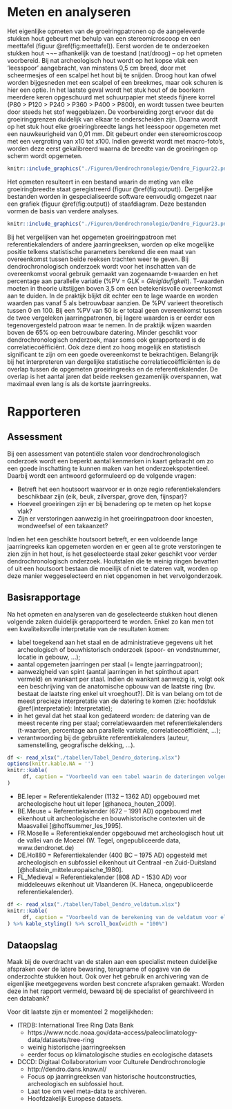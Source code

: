 # Meten en analyseren {#analyseren}

Het eigenlijke opmeten van de groeiringpatronen op de aangeleverde stukken hout gebeurt met behulp van een stereomicroscoop en een meettafel (figuur \@ref(fig:meettafel)). Eerst worden de te onderzoeken stukken hout ¬¬– afhankelijk van de toestand (nat/droog) – op het opmeten voorbereid. Bij nat archeologisch hout wordt op het kopse vlak een ‘leesspoor’ aangebracht, van minstens 0,5 cm breed, door met scheermesjes of een scalpel het hout bij te snijden. Droog hout kan ofwel worden bijgesneden met een scalpel of een breekmes, maar ook schuren is hier een optie. In het laatste geval wordt het stuk hout of de boorkern meerdere keren opgeschuurd met schuurpapier met steeds fijnere korrel (P80 > P120 > P240 > P360 > P400 > P800), en wordt tussen twee beurten door steeds het stof weggeblazen. De voorbereiding zorgt ervoor dat de groeiringgrenzen duidelijk van elkaar te onderscheiden zijn. Daarna wordt op het stuk hout elke groeiringbreedte langs het leesspoor opgemeten met een nauwkeurigheid van 0,01 mm. Dit gebeurt onder een stereomicroscoop met een vergroting van x10 tot x100. Indien gewerkt wordt met macro-foto’s, worden deze eerst gekalibreerd waarna de breedte van de groeiringen op scherm wordt opgemeten. 

```r

knitr::include_graphics("./Figuren/Dendrochronologie/Dendro_Figuur22.png")

```

Het opmeten resulteert in een bestand waarin de meting van elke groeiringbreedte staat geregistreerd (figuur \@ref(fig:output)). Dergelijke bestanden worden in gespecialiseerde software eenvoudig omgezet naar een grafiek (figuur \@ref(fig:output)) of staafdiagram. Deze bestanden vormen de basis van verdere analyses.

```r

knitr::include_graphics("./Figuren/Dendrochronologie/Dendro_Figuur23.png")

```

Bij het vergelijken van het opgemeten groeiringpatroon met referentiekalenders of andere jaarringreeksen, worden op elke mogelijke positie telkens statistische parameters berekend die een maat van overeenkomst tussen beide reeksen trachten weer te geven. Bij dendrochronologisch onderzoek wordt voor het inschatten van de overeenkomst vooral gebruik gemaakt van zogenaamde t-waarden en het percentage aan parallelle variatie (%PV = GLK = *Gleigläufigkeit*). T-waarden moeten in theorie uitstijgen boven 3,5 om een betekenisvolle overeenkomst aan te duiden. In de praktijk blijkt dit echter een te lage waarde en worden waarden pas vanaf 5 als betrouwbaar aanzien. De %PV varieert theoretisch tussen 0 en 100. Bij een %PV van 50 is er totaal geen overeenkomst tussen de twee vergeleken jaarringpatronen, bij lagere waarden is er eerder een tegenovergesteld patroon waar te nemen. In de praktijk wijzen waarden boven de 65% op een betrouwbare datering. Minder geschikt voor dendrochronologisch onderzoek, maar soms ook gerapporteerd is de correlatiecoëfficiënt. Ook deze dient zo hoog mogelijk en statistisch significant te zijn om een goede overeenkomst te bekrachtigen. Belangrijk bij het interpreteren van dergelijke statistische correlatiecoëfficiënten is de overlap tussen de opgemeten groeiringreeks en de referentiekalender. De overlap is het aantal jaren dat beide reeksen gezamenlijk overspannen, wat maximaal even lang is als de kortste jaarringreeks.

# Rapporteren {#rapporteren}

## Assessment

Bij een assessment van potentiële stalen voor dendrochronologisch onderzoek wordt een beperkt aantal kenmerken in kaart gebracht om zo een goede inschatting te kunnen maken van het onderzoekspotentieel. Daarbij wordt een antwoord geformuleerd op de volgende vragen:

- Betreft het een houtsoort waarvoor er in onze regio referentiekalenders beschikbaar zijn (eik, beuk, zilverspar, grove den, fijnspar)?
- Hoeveel groeiringen zijn er bij benadering op te meten op het kopse vlak?
- Zijn er verstoringen aanwezig in het groeiringpatroon door knoesten, wondweefsel of een takaanzet?

Indien het een geschikte houtsoort betreft, er een voldoende lange jaarringreeks kan opgemeten worden en er geen al te grote verstoringen te zien zijn in het hout, is het geselecteerde staal zeker geschikt voor verder dendrochronologisch onderzoek. Houtstalen die te weinig ringen bevatten of uit een houtsoort bestaan die moeilijk of niet te dateren valt, worden op deze manier weggeselecteerd en niet opgenomen in het vervolgonderzoek.

## Basisrapportage

Na het opmeten en analyseren van de geselecteerde stukken hout dienen volgende zaken duidelijk gerapporteerd te worden. Enkel zo kan men tot een kwaliteitsvolle interpretatie van de resultaten komen:

- label toegekend aan het staal en de administratieve gegevens uit het archeologisch of bouwhistorisch onderzoek (spoor- en vondstnummer, locatie in gebouw, …);
- aantal opgemeten jaarringen per staal (= lengte jaarringpatroon);
- aanwezigheid van spint (aantal jaarringen in het spinthout apart vermeld) en wankant per staal. Indien de wankant aanwezig is, volgt ook een beschrijving van de anatomische opbouw van de laatste ring (bv. bestaat de laatste ring enkel uit vroeghout?). Dit is van belang om tot de meest precieze interpretatie van de datering te komen (zie: hoofdstuk \@ref(interpretatie): Interpretatie);
- in het geval dat het staal kon gedateerd worden: de datering van de meest recente ring per staal;
correlatiewaarden met referentiekalenders (t-waarden, percentage aan parallelle variatie, correlatiecoëfficiënt, …);
- verantwoording bij de gebruikte referentiekalenders (auteur, samenstelling, geografische dekking, …).

```r

df <- read_xlsx("./tabellen/Tabel_Dendro_datering.xlsx")
options(knitr.kable.NA = '')
knitr::kable(
     df, caption = "Voorbeeld van een tabel waarin de dateringen volgens het dendrochronologisch onderzoek worden gerapporteerd. Voor de gedateerde jaarringreeksen wordt tlkens vermeld met welke referentiekalender er een betrouwbare overeenkomst werd gevonden. Dot wordt hier uitgedrukt door de tBP waarden en het percentage aan parallelle variatie (%PV). Ook de overlap (= aantal jaar) tussen de opgemeten jaarringreeks en de referentiekalender wordt vermeld (OVL)"
) 

```
- BE.Ieper = Referentiekalender (1132 – 1362 AD) opgebouwd met archeologische hout uit Ieper [@haneca_houten_2009].
- BE.Meuse = Referentiekalender (672 – 1991 AD) opgebouwd met eikenhout uit archeologische en bouwhistorische contexten uit de Maasvallei [@hoffsummer_les_1995].
- FR.Moselle = Referentiekalender opgebouwd met archeologisch hout uit de vallei van de Moezel (W. Tegel, ongepubliceerde data, www.dendronet.de)
- DE.Holl80 = Referentiekalender (400 BC – 1975 AD) opgesteld met archeologisch en subfossiel eikenhout uit Centraal -en Zuid-Duitsland [@hollstein_mitteleuropaische_1980].
- FL_Medieval = Referentiekalender (808 AD - 1530 AD) voor middeleeuws eikenhout uit Vlaanderen (K. Haneca, ongepubliceerde referentiekalender).


```r

df <- read_xlsx("./tabellen/Tabel_Dendro_veldatum.xlsx")
knitr::kable(
     df, caption = "Voorbeeld van de berekening van de veldatum voor elke gedateerde jaarringreeks. Bij deze berekening start men bij de einddatering en telt men al dan niet een aantal ontbrekende jaarringen bij in functie van het voorkomen van spinthout of wankant. * W = schors en/of wankant aanwezig"
) %>% kable_styling() %>% scroll_box(width = "100%")

```


## Dataopslag

Maak bij de overdracht van de stalen aan een specialist meteen duidelijke afspraken over de latere bewaring, terugname of opgave van de onderzochte stukken hout. Ook over het gebruik en archivering van de eigenlijke meetgegevens worden best concrete afspraken gemaakt. Worden deze in het rapport vermeld, bewaard bij de specialist of gearchiveerd in een databank?

Voor dit laatste zijn er momenteel 2 mogelijkheden:

- ITRDB: International Tree Ring Data Bank
     - https://www.ncdc.noaa.gov/data-access/paleoclimatology-data/datasets/tree-ring 
     - weinig historische jaarringreeksen
     - eerder focus op klimatologische studies en ecologische datasets
- DCCD: Digitaal Collaboratorium voor Culturele Dendrochronologie
     - http://dendro.dans.knaw.nl/ 
     - Focus op jaarringreeksen van historische houtconstructies, archeologisch en subfossiel hout.
     - Laat toe om veel meta-data te archiveren.
     - Hoofdzakelijk Europese datasets.

